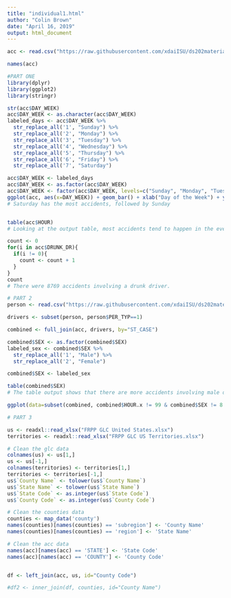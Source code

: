```yaml
---
title: "individual1.html"
author: "Colin Brown"
date: "April 16, 2019"
output: html_document
---
```


```r
acc <- read.csv("https://raw.githubusercontent.com/xdaiISU/ds202materials/master/hwlabs/fars2017/accident.csv", stringsAsFactors = FALSE)

names(acc)
```

```r
#PART ONE
library(dplyr)
library(ggplot2)
library(stringr)

str(acc$DAY_WEEK)
acc$DAY_WEEK <- as.character(acc$DAY_WEEK)
labeled_days <- acc$DAY_WEEK %>% 
  str_replace_all('1', "Sunday") %>%
  str_replace_all('2', "Monday") %>%
  str_replace_all('3', "Tuesday") %>%
  str_replace_all('4', "Wednesday") %>%
  str_replace_all('5', "Thursday") %>%
  str_replace_all('6', "Friday") %>%
  str_replace_all('7', "Saturday")

acc$DAY_WEEK <- labeled_days
acc$DAY_WEEK <- as.factor(acc$DAY_WEEK)
acc$DAY_WEEK <- factor(acc$DAY_WEEK, levels=c("Sunday", "Monday", "Tuesday", "Wednesday", "Thursday", "Friday", "Saturday"))
ggplot(acc, aes(x=DAY_WEEK)) + geom_bar() + xlab("Day of the Week") + ylab("Accidents") + ggtitle("Accidents per Day of the Week")
# Saturday has the most accidents, followed by Sunday


table(acc$HOUR)
# Looking at the output table, most accidents tend to happen in the evening, with the most accidents happening at hour 18, or 6:00pm.

count <- 0
for(i in acc$DRUNK_DR){
  if(i != 0){
    count <- count + 1
  }
}
count
# There were 8769 accidents involving a drunk driver.

```

```r
# PART 2
person <- read.csv("https://raw.githubusercontent.com/xdaiISU/ds202materials/master/hwlabs/fars2017/person.csv")

drivers <- subset(person, person$PER_TYP==1)

combined <- full_join(acc, drivers, by="ST_CASE")

combined$SEX <- as.factor(combined$SEX)
labeled_sex <- combined$SEX %>%
  str_replace_all('1', "Male") %>%
  str_replace_all('2', "Female")

combined$SEX <- labeled_sex

table(combined$SEX)
# The table output shows that there are more accidents involving male drivers than female drivers

ggplot(data=subset(combined, combined$HOUR.x != 99 & combined$SEX != 8 & combined$SEX != 9), aes(x=HOUR.x, fill=SEX)) + geom_bar() + facet_wrap(~DAY_WEEK) + xlab("Hour of the Day") + ylab("Accidents") + ggtitle("Accidents by Hour and Sex Across Days of the Week")
```

```r
# PART 3

us <- readxl::read_xlsx("FRPP GLC United States.xlsx")
territories <- readxl::read_xlsx("FRPP GLC US Territories.xlsx")

# Clean the glc data 
colnames(us) <- us[1,]
us <- us[-1,]
colnames(territories) <- territories[1,]
territories <- territories[-1,]
us$`County Name` <- tolower(us$`County Name`)
us$`State Name` <- tolower(us$`State Name`)
us$`State Code` <- as.integer(us$`State Code`)
us$`County Code` <- as.integer(us$`County Code`)

# Clean the counties data
counties <- map_data('county')
names(counties)[names(counties) == 'subregion'] <- 'County Name'
names(counties)[names(counties) == 'region'] <- 'State Name'

# Clean the acc data
names(acc)[names(acc) == 'STATE'] <- 'State Code'
names(acc)[names(acc) == 'COUNTY'] <- 'County Code'


df <- left_join(acc, us, id="County Code")

#df2 <- inner_join(df, counties, id="County Name")




```